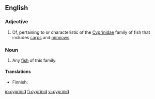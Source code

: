 ==English==

===Adjective===
{{en-adj}}

# Of, pertaining to or characteristic of the [[Cyprinidae]] family of fish that includes [[carp|carps]] and [[minnow|minnows]].

===Noun===
{{en-noun}}

# Any [[fish]] of this family.

====Translations====
{{trans-top|fish of the family Cyprinidae}}
* Finnish: {{t|fi|särkikala}}
{{trans-mid}}
{{trans-bottom}}

[[io:cyprinid]]
[[fi:cyprinid]]
[[vi:cyprinid]]